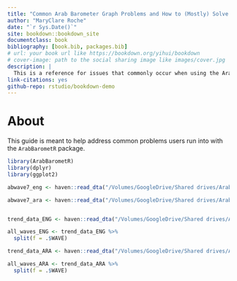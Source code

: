 ```yaml
--- 
title: "Common Arab Barometer Graph Problems and How to (Mostly) Solve Them"
author: "MaryClare Roche"
date: "`r Sys.Date()`"
site: bookdown::bookdown_site
documentclass: book
bibliography: [book.bib, packages.bib]
# url: your book url like https://bookdown.org/yihui/bookdown
# cover-image: path to the social sharing image like images/cover.jpg
description: |
  This is a reference for issues that commonly occur when using the ArabBarometR package, or creating graphs for Arab Barometer in general.
link-citations: yes
github-repo: rstudio/bookdown-demo
---
```


# About

This guide is meant to help address common problems users run into with the `ArabBarometR` package.


```r
library(ArabBarometR)
library(dplyr)
library(ggplot2)

abwave7_eng <- haven::read_dta("/Volumes/GoogleDrive/Shared drives/Arab Barometer/AB7/Data/RELEASE_DATA/Latest/AB7_ENG_Release_V8.dta")

abwave7_ara <- haven::read_dta("/Volumes/GoogleDrive/Shared drives/Arab Barometer/AB7/Data/RELEASE_DATA/Latest/AB7_ARA_Release_V8.dta")


trend_data_ENG <- haven::read_dta("/Volumes/GoogleDrive/Shared drives/Arab Barometer/AB7/Data Books/MEPI_Data_Book_Code/Trend Data/EnglishTrend.dta")

all_waves_ENG <- trend_data_ENG %>%
  split(f = .$WAVE)

trend_data_ARA <- haven::read_dta("/Volumes/GoogleDrive/Shared drives/Arab Barometer/AB7/Data Books/MEPI_Data_Book_Code/Trend Data/ArabicTrend.dta")

all_waves_ARA <- trend_data_ARA %>%
  split(f = .$WAVE)

```